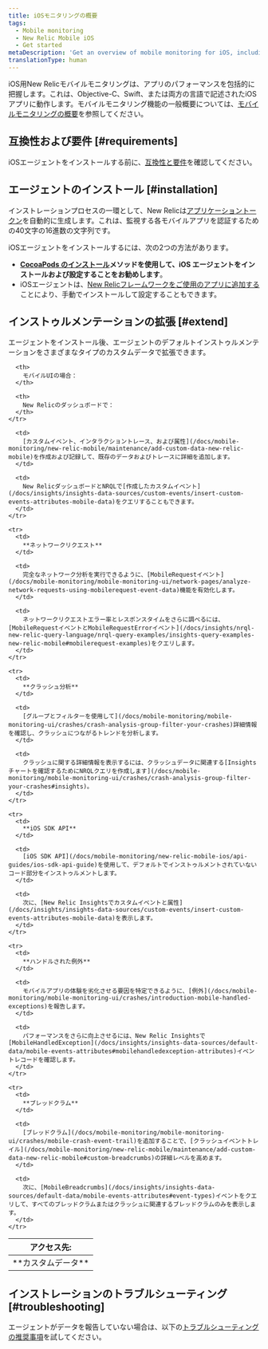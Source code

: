```yaml
---
title: iOSモニタリングの概要
tags:
  - Mobile monitoring
  - New Relic Mobile iOS
  - Get started
metaDescription: 'Get an overview of mobile monitoring for iOS, including installation, compatibility, and troubleshooting information.'
translationType: human
---
```


iOS用New Relicモバイルモニタリングは、アプリのパフォーマンスを包括的に把握します。これは、Objective-C、Swift、または両方の言語で記述されたiOSアプリに動作します。モバイルモニタリング機能の一般概要については、[モバイルモニタリングの概要](/docs/mobile-monitoring/new-relic-mobile/getting-started/introduction-new-relic-mobile)を参照してください。

## 互換性および要件 [#requirements]

iOSエージェントをインストールする前に、[互換性と要件](/docs/mobile-monitoring/new-relic-mobile-ios/get-started/new-relic-ios-compatibility-requirements)を確認してください。

## エージェントのインストール [#installation]

インストレーションプロセスの一環として、New Relicは[アプリケーショントークン](/docs/mobile-monitoring/new-relic-mobile/maintenance/viewing-your-application-token)を自動的に生成します。これは、監視する各モバイルアプリを認証するための40文字の16進数の文字列です。

iOSエージェントをインストールするには、次の2つの方法があります。

* **[CocoaPods のインストール](/docs/mobile-monitoring/new-relic-mobile-ios/install-configure/cocoapods-installation-configuration)メソッドを使用して、iOS エージェントをインストールおよび設定することをお勧めします**。
* iOSエージェントは、[New Relicフレームワークをご使用のアプリに追加する](/docs/mobile-monitoring/new-relic-mobile-ios/get-started/ios-installation-configuration)ことにより、手動でインストールして設定することもできます。

## インストゥルメンテーションの拡張 [#extend]

エージェントをインストール後、エージェントのデフォルトインストゥルメンテーションをさまざまなタイプのカスタムデータで拡張できます。

<table>
  <thead>
    <tr>
      <th style={{ width: "125px" }}>
        アクセス先:
      </th>

      <th>
        モバイルUIの場合：
      </th>

      <th>
        New Relicのダッシュボードで：
      </th>
    </tr>
  </thead>

  <tbody>
    <tr>
      <td>
        **カスタムデータ**
      </td>

      <td>
        [カスタムイベント、インタラクショントレース、および属性](/docs/mobile-monitoring/new-relic-mobile/maintenance/add-custom-data-new-relic-mobile)を作成および記録して、既存のデータおよびトレースに詳細を追加します。
      </td>

      <td>
        New RelicダッシュボードとNRQLで[作成したカスタムイベント](/docs/insights/insights-data-sources/custom-events/insert-custom-events-attributes-mobile-data)をクエリすることもできます。
      </td>
    </tr>

    <tr>
      <td>
        **ネットワークリクエスト**
      </td>

      <td>
        完全なネットワーク分析を実行できるように、[MobileRequestイベント](/docs/mobile-monitoring/mobile-monitoring-ui/network-pages/analyze-network-requests-using-mobilerequest-event-data)機能を有効化します。
      </td>

      <td>
        ネットワークリクエストエラー率とレスポンスタイムをさらに調べるには、[MobileRequestイベントとMobileRequestErrorイベント](/docs/insights/nrql-new-relic-query-language/nrql-query-examples/insights-query-examples-new-relic-mobile#mobilerequest-examples)をクエリします。
      </td>
    </tr>

    <tr>
      <td>
        **クラッシュ分析**
      </td>

      <td>
        [グループとフィルターを使用して](/docs/mobile-monitoring/mobile-monitoring-ui/crashes/crash-analysis-group-filter-your-crashes)詳細情報を確認し、クラッシュにつながるトレンドを分析します。
      </td>

      <td>
        クラッシュに関する詳細情報を表示するには、クラッシュデータに関連する[Insightsチャートを確認するためにNRQLクエリを作成します](/docs/mobile-monitoring/mobile-monitoring-ui/crashes/crash-analysis-group-filter-your-crashes#insights)。
      </td>
    </tr>

    <tr>
      <td>
        **iOS SDK API**
      </td>

      <td>
        [iOS SDK API](/docs/mobile-monitoring/new-relic-mobile-ios/api-guides/ios-sdk-api-guide)を使用して、デフォルトでインストゥルメントされていないコード部分をインストゥルメントします。
      </td>

      <td>
        次に、[New Relic Insightsでカスタムイベントと属性](/docs/insights/insights-data-sources/custom-events/insert-custom-events-attributes-mobile-data)を表示します。
      </td>
    </tr>

    <tr>
      <td>
        **ハンドルされた例外**
      </td>

      <td>
        モバイルアプリの体験を劣化させる要因を特定できるように、[例外](/docs/mobile-monitoring/mobile-monitoring-ui/crashes/introduction-mobile-handled-exceptions)を報告します。
      </td>

      <td>
        パフォーマンスをさらに向上させるには、New Relic Insightsで [MobileHandledException](/docs/insights/insights-data-sources/default-data/mobile-events-attributes#mobilehandledexception-attributes)イベントレコードを確認します。
      </td>
    </tr>

    <tr>
      <td>
        **ブレッドクラム**
      </td>

      <td>
        [ブレッドクラム](/docs/mobile-monitoring/mobile-monitoring-ui/crashes/mobile-crash-event-trail)を追加することで、[クラッシュイベントトレイル](/docs/mobile-monitoring/new-relic-mobile/maintenance/add-custom-data-new-relic-mobile#custom-breadcrumbs)の詳細レベルを高めます。
      </td>

      <td>
        次に、[MobileBreadcrumbs](/docs/insights/insights-data-sources/default-data/mobile-events-attributes#event-types)イベントをクエリして、すべてのブレッドクラムまたはクラッシュに関連するブレッドクラムのみを表示します。
      </td>
    </tr>
  </tbody>
</table>

## インストレーションのトラブルシューティング [#troubleshooting]

エージェントがデータを報告していない場合は、以下の[トラブルシューティングの推奨事項](/docs/mobile-monitoring/new-relic-mobile-ios/troubleshoot/no-data-appears-ios)を試してください。